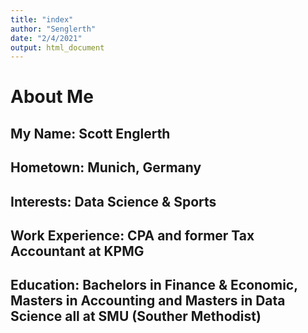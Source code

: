 ```yaml
---
title: "index"
author: "Senglerth"
date: "2/4/2021"
output: html_document
---
```


# About Me

## My Name: Scott Englerth

## Hometown: Munich, Germany

## Interests: Data Science & Sports

## Work Experience: CPA and former Tax Accountant at KPMG

## Education: Bachelors in Finance & Economic, Masters in Accounting and Masters in Data Science all at SMU (Souther Methodist)